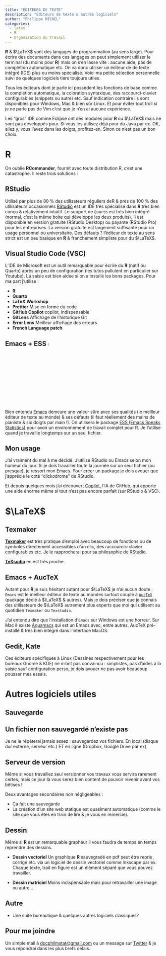 ```yaml
---
title: "ÉDITEURS DE TEXTE"
description: "Éditeurs de texte & autres logiciels"
author: "Philippe MICHEL"
categories:
  - latex
  - R
  - Organisation du travail
---
```



**R** & $\LaTeX$ sont des langages de programmation (au sens large). Pour écrire des documents dans ces langages on peut simplement utiliser le terminal (du moins pour **R**) mais on s'en lasse vite : aucune aide, pas de complétion automatique etc. On va donc utiliser un éditeur de de texte intégré (IDE) plus ou moins spécialisé. Voici ma petite sélection personnelle suivi de quelques logiciels tiers toujours utiles.

Tous les éditeurs dont je parle ici possèdent les fonctions de base comme la complétion automatique, la coloration syntaxique, des raccourci-clavier configurables (snippets ou autre) etc. Sauf indication contraire ils sont disponibles pour Windows, Mac & bien sûr Linux. Et pour éviter tout troll si je ne parle pas de Vim c'est que je n'en ai aucune expérience.

Les "gros" IDE comme Eclipse ont des modules pour **R** ou $\LaTeX$ mais ne sont pas développés pour. Si vous les utilisez déjà pour du Java par ex. OK, allez y, vous l'avez dans les doigts, profitez-en. Sinon ce n'est pas un bon choix.

# R

On oublie **RCommander**, fournit avec toute distribution R, c'est une catastrophe.  Il reste trois solutions :

## RStudio

Utilisé par plus de 80 % des utilisateurs réguliers deR & près de 100 % des utilisateurs occasionnels [RStudio](https://posit.co/) est un IDE très spécialisé dans **R** très bien conçu & relativement intuitif. Le support de `Quarto` est très bien intégré (normal, c’est la même boite qui développe les deux produits). Il est disponible en version gratuite (RStudio Desktop) ou payante (RStudio Pro) pour les entreprises. La version gratuite est largement suffisante pour un usage personnel ou universitaire. Des défauts ? l'éditeur de texte au sens strict est un peu basique en **R** & franchement simpliste pour du $\LaTeX$. 

## Visual Studio Code (VSC)

L'IDE de Microsoft est un outil remarquable pour écrire du **R** (natif ou Quarto) après un peu de configuration (les tutos pullulent en particulier sur Youtube). La saisie est bien aidée si on a installé les bons packages. Pour ma part j'utilise : 

- **R** 
- **Quarto**
- **LaTeX Workshop**
- **Prettier** Mise en forme du code
- **GitHub Copilot** copilot, indispensable
- **GitLens** Affichage de l'historique Git
- **Error Lens** Meilleur affichage des erreurs
- **French Language patch**

## Emacs + ESS ![](emacs.jpeg){width=5%}

Bien entendu [Emacs](https://posit.co/) demeure une valeur sûre avec ses qualités (le meilleur éditeur de texte au monde) & ses défauts (il faut réellement des mains de pianiste & six doigts par main !). On utilisera le package [ESS (Emacs Speaks Statistics)](https://ess.r-project.org/) pour avoir un environnement de travail complet pour R. Je l'utilise quand je travaille longtemps sur un seul fichier. 

## Mon usage

J'ai vraiment du mal à me décidé. J'utilise RStudio ou Emacs selon mon humeur du jour. Si je dois travailler toute la journée sur un seul fichier (ou presque), je ressort mon Emacs. Pour créer un package je dois avouer que j'apprécie le coté "clickodrome" de RStudio.

Et depuis quelques mois j'ai découvert [Copilot](https://github.com/features/copilot), l'IA de GitHub, qui apporte une aide énorme même si tout n'est pas encore parfait (sur RStudio & VSC).

# $\LaTeX$

## Texmaker

**[Texmaker](https://www.xm1math.net/texmaker/)** est très pratique d'emploi avec beaucoup de fonctions ou de symboles directement accessibles d'un clic, des raccourcis-clavier configurables etc. Je le rapprocherai pour sa philosophie de RStudio.

**[TeXsudio](https://www.texstudio.org/)** en est très proche.

## Emacs + AucTeX

Autant pour **R** je suis hésitant autant pour $\LaTeX$ je n'ai aucun doute : `Emacs` est le meilleur éditeur de texte au mondes surtout couplé à [`AucTeX`](https://www.gnu.org/software/auctex/) (package dédié à $\LaTeX$ & autres). Mais je dois préciser que je connais des utilisateurs de $\LaTeX$ autrement plus experts que moi qui utilisent au quotidien `Texmaker` ou `Texstudio`.

J'ai entendu dire que l'installation d'`Emacs` sur Windows est une horreur. Sur Mac il existe [Aquamacs](https://aquamacs.org/) qui est un Emacs avec, entre autres, AucTeX pré-installé & très bien intégré dans l'interface MacOS. 

## Gedit, Kate

Ces éditeurs spécifiques à Linux (Dessinés respectivement pour les bureaux Gnome & KDE) ne m'ont pas convaincu : simplistes, pas d'aides à la saisie sauf configuration perso, je dois avouer ne pas avoir beaucoup pousser mes essais.

# Autres logiciels utiles

## Sauvegarde

:::{.callout-warning}
## Un fichier non sauvegardé n'existe pas
:::

Je ne le répéterai jamais assez : sauvegardez vos fichiers. En local (disque dur externe, serveur etc.) ET en ligne (Dropbox, Google Drive par ex).   

## Serveur de version

Même si vous travaillez seul versionner vos travaux vous servira rarement certes, mais ce jour là vous serez bien content de pouvoir revenir avant vos bêtises !

Deux avantages secondaires non négligeables : 

- Ça fait une sauvegarde
- La création d'un site web statique est quasiment automatique (comme le site que vous êtes en train de lire & je vous en remercie).

## Dessin

Même si **R** est un remarquable grapheur il vous faudra de temps en temps reprendre des dessins.  

- **Dessin vectoriel** Un graphique **R** sauvegradé en pdf peut être repris , corrigé etc. via un logiciel de dessin vectoriel comme Inkscape par ex. Chaque texte, trait en figure est un élément séparé que vous pouvez travailler.

- **Dessin matriciel** Moins indispensable mais pour retravailler une image ou autre...

## Autre

- Une suite bureautique & quelques autres logiciels classiques? 

:::{.callout-tip}
## Pour me joindre

Un simple mail à <a href="mailto:docphilmstat@gmail.com">docphilmstat@gmail.com</a> ou un message sur [Twitter](https://twitter.com/PhiippeMICHEL) & je vous répondrai dans les plus brefs délais.
:::

